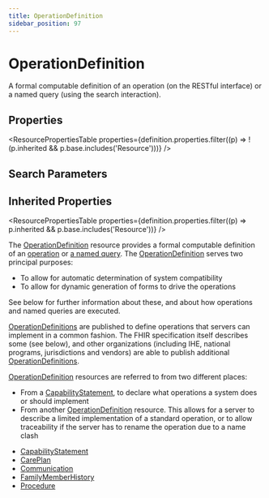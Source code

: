 ```yaml
---
title: OperationDefinition
sidebar_position: 97
---
```



# OperationDefinition

A formal computable definition of an operation (on the RESTful interface) or a named query (using the search interaction).

<Tabs queryString="section">
<TabItem value="schema" label="Schema" default>

## Properties

<ResourcePropertiesTable
  properties={definition.properties.filter((p) => !(p.inherited && p.base.includes('Resource')))}
/>

## Search Parameters

<SearchParamsTable searchParams={definition.searchParameters} />

## Inherited Properties

<ResourcePropertiesTable properties={definition.properties.filter((p) => p.inherited && p.base.includes('Resource'))} />

</TabItem>
  <TabItem value="usage" label="Usage">
    <div> <a name="scope"></a>  <p> The <a href="/docs/api/fhir/resources/operationdefinition">OperationDefinition</a> resource provides a formal computable definition of an <a href="https://www.hl7.org/fhir/operations.html">operation</a> or <a href="https://www.hl7.org/fhir/search.html#advanced">a named query</a>. The <a href="/docs/api/fhir/resources/operationdefinition">OperationDefinition</a> serves two principal purposes: </p> <ul>  <li>To allow for automatic determination of system compatibility</li>  <li>To allow for dynamic generation of forms to drive the operations</li> </ul> <p> See below for further information about these, and about how operations and named queries are executed. </p> </div>
    </TabItem>
  <TabItem value="relationships" label="Relationships">
    <div> <a name="bnr"></a>  <p> <a href="/docs/api/fhir/resources/operationdefinition">OperationDefinitions</a> are published to define operations that servers can implement in a common fashion.  The FHIR specification itself describes some (see below), and other organizations (including  IHE, national programs, jurisdictions and vendors) are able to publish additional <a href="/docs/api/fhir/resources/operationdefinition">OperationDefinitions</a>. </p> <p> <a href="/docs/api/fhir/resources/operationdefinition">OperationDefinition</a> resources are referred to from two different places: </p> <ul>  <li>From a <a href="/docs/api/fhir/resources/capabilitystatement">CapabilityStatement</a>, to declare what operations a system does or should implement</li>  <li>From another <a href="/docs/api/fhir/resources/operationdefinition">OperationDefinition</a> resource. This allows for a server to describe a limited implementation of a standard operation, or to allow traceability if the server has to rename the operation due to a name clash</li> </ul> </div>
    </TabItem>
  
  <TabItem value="referencedBy" label="Referenced By">
    <ul><li><a href="/docs/api/fhir/resources/capabilitystatement">CapabilityStatement</a></li>
<li><a href="/docs/api/fhir/resources/careplan">CarePlan</a></li>
<li><a href="/docs/api/fhir/resources/communication">Communication</a></li>
<li><a href="/docs/api/fhir/resources/familymemberhistory">FamilyMemberHistory</a></li>
<li><a href="/docs/api/fhir/resources/procedure">Procedure</a></li></ul>
    </TabItem>

</Tabs>
